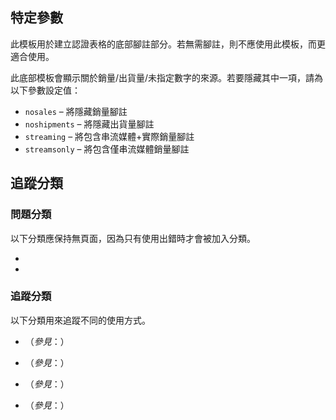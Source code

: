 {{Lua|Module:Check for unknown parameters}}
{{Template:Certification Table Top/doc/common}}

== 特定參數 ==
此模板用於建立認證表格的底部腳註部分。若無需腳註，則不應使用此模板，而更適合使用{{tl|End}}。

此底部模板會顯示關於銷量/出貨量/未指定數字的來源。若要隱藏其中一項，請為以下參數設定值：

* <code>nosales</code> – 將隱藏銷量腳註
* <code>noshipments </code> – 將隱藏出貨量腳註
* <code>streaming </code> – 將包含串流媒體+實際銷量腳註
* <code>streamsonly</code> – 將包含僅串流媒體銷量腳註

== 追蹤分類 ==
=== 問題分類 ===
以下分類應保持無頁面，因為只有使用出錯時才會被加入分類。
* {{clc|Category:使用Certification Table Bottom含有未知參數的頁面}}
* {{clc|使用Certification Table Bottom沒有腳註的頁面}}

=== 追蹤分類 ===
以下分類用來追蹤不同的使用方式。
* {{clc|使用Certification Table Entry含有實際銷量腳註的頁面}}（''參見''：{{clc|使用Certification Table Entry含有實際銷量的頁面}}）
* {{clc|使用Certification Table Entry含有出貨量腳註的頁面}}（''參見''：{{clc|使用Certification Table Entry含有出貨量的頁面}}）
* {{clc|使用Certification Table Entry含有串流媒體加實際銷量腳註的頁面}}（''參見''：{{clc|使用Certification Table Entry含有串流媒體加實際銷量的頁面}}）
* {{clc|使用Certification Table Entry含有串流媒體腳註的頁面}}（''參見''：{{clc|使用Certification Table Entry含有串流媒體銷量的頁面}}）

<includeonly>{{Sandbox other||<!-- 本行下加入模板的分類 -->
[[Category:音樂模板]]
[[Category:添加追踪分类的模板]]
}}</includeonly>